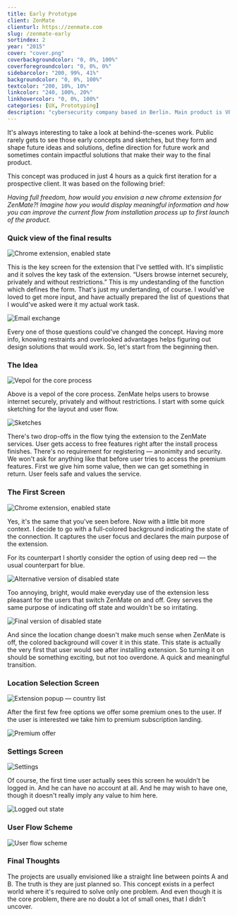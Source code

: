 ```yaml
---
title: Early Prototype
client: ZenMate
clienturl: https://zenmate.com
slug: /zenmate-early
sortindex: 2
year: "2015"
cover: "cover.png"
coverbackgroundcolor: "0, 0%, 100%"
coverforegroundcolor: "0, 0%, 0%"
sidebarcolor: "200, 99%, 41%"
backgroundcolor: "0, 0%, 100%"
textcolor: "200, 10%, 10%"
linkcolor: "240, 100%, 20%"
linkhovercolor: "0, 0%, 100%"
categories: [UX, Prototyping]
description: "cybersecurity company based in Berlin. Main product is VPN service and clients for desktop and mobile platforms."
---
```


It's always interesting to take a look at behind-the-scenes work. Public rarely gets to see those early concepts and sketches, but they form and shape future ideas and solutions, define direction for future work and sometimes contain impactful solutions that make their way to the final product.

This concept was produced in just 4 hours as a quick first iteration for a prospective client. It was based on the following brief: 

_Having full freedom, how would you envision a new chrome extension for ZenMate?! Imagine how you would display meaningful information and how you can improve the current flow from installation process up to first launch of the product._

### Quick view of the final results

![Chrome extension, enabled state](./final.png)

This is the key screen for the extension that I've settled with. It's simplistic and it solves the key task of the extension. “Users browse internet securely, privately and without restrictions.” This is my undestanding of the function which defines the form. That's just my undertanding, of course. I would've loved to get more input, and have actually prepared the list of questions that I would've asked were it my actual work task.

![Email exchange](./email.png)

Every one of those questions could've changed the concept. Having more info, knowing restraints and overlooked advantages helps figuring out design solutions that would work. So, let's start from the beginning then.

### The Idea

![Vepol for the core process](./vepol.png)

Above is a vepol of the core process. ZenMate helps users to browse internet securely, privately and without restrictions. I start with some quick sketching for the layout and user flow.

![Sketches](./sketches.png)

There's two drop-offs in the flow tying the extension to the ZenMate services. User gets access to free features right after the install process finishes. There's no requirement for registering — anonimity and security. We won't ask for anything like that before user tries to access the premium features. First we give him some value, then we can get something in return. User feels safe and values the service.

### The First Screen

![Chrome extension, enabled state](./final.png)

Yes, it's the same that you've seen before. Now with a little bit more context. I decide to go with a full-colored background indicating the state of the connection. It captures the user focus and declares the main purpose of the extension.

For its counterpart I shortly consider the option of using deep red — the usual counterpart for blue.

![Alternative version of disabled state](./disabledAlt.png)

Too annoying, bright, would make everyday use of the extension less pleasant for the users that switch ZenMate on and off. Grey serves the same purpose of indicating off state and wouldn't be so irritating.

![Final version of disabled state](./disabled.png)

And since the location change doesn't make much sense when ZenMate is off, the colored background will cover it in this state. This state is actually the very first that user would see after installing extension. So turning it on should be something exciting, but not too overdone. A quick and meaningful transition.

<Transition />

### Location Selection Screen

![Extension popup — country list](./countryList.png)

After the first few free options we offer some premium ones to the user. If the user is interested we take him to premium subscription landing.

![Premium offer](./premiumOffer.png)

### Settings Screen

![Settings](./settings.png)

Of course, the first time user actually sees this screen he wouldn't be logged in. And he can have no account at all. And he may wish to have one, though it doesn't really imply any value to him here.

![Logged out state](./loggedOut.png)

### User Flow Scheme

![User flow scheme](./flow.png)

### Final Thoughts

The projects are usually envisioned like a straight line between points A and B. The truth is they are just planned so. This concept exists in a perfect world where it's required to solve only one problem. And even though it is the core problem, there are no doubt a lot of small ones, that I didn't uncover.
